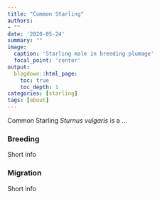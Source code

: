 ```yaml
---
title: "Common Starling"
authors:
- ""
date: '2020-05-24'
summary: ""
image:
  caption: 'Starling male in breeding plumage'
  focal_point: 'center'
output:
  blogdown::html_page:
    toc: true
    toc_depth: 1
categories: [starling]
tags: [about]
---
```


Common Starling *Sturnus vulgaris* is a ...


### Breeding

Short info

### Migration

Short info

